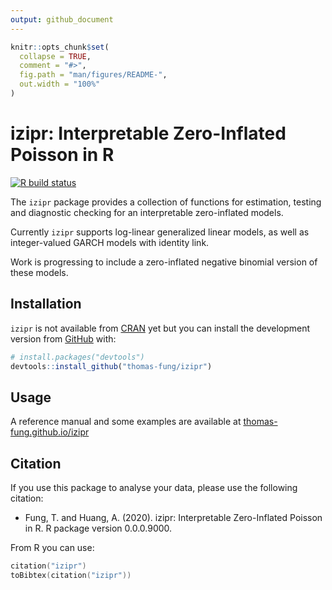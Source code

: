 ```yaml
---
output: github_document
---
```


<!-- README.md is generated from README.Rmd. Please edit that file -->

```r
knitr::opts_chunk$set(
  collapse = TRUE,
  comment = "#>",
  fig.path = "man/figures/README-",
  out.width = "100%"
)
```

# izipr: Interpretable Zero-Inflated Poisson in R

<!-- badges: start -->
[![R build status](https://github.com/thomas-fung/izipr/workflows/R-CMD-check/badge.svg)](https://github.com/thomas-fung/izipr/actions)
<!-- badges: end -->

The `izipr` package provides a collection of functions for estimation, testing and diagnostic checking for an interpretable zero-inflated models. 

Currently `izipr` supports log-linear generalized linear models, as well as integer-valued GARCH models with identity link. 

Work is progressing to include a zero-inflated negative binomial version of these models. 

## Installation

`izipr` is not available from [CRAN](https://CRAN.R-project.org) yet but you can install the development version from [GitHub](https://github.com/) with:

``` r
# install.packages("devtools")
devtools::install_github("thomas-fung/izipr")
```

## Usage
A reference manual and some examples are available at [thomas-fung.github.io/izipr](https://thomas-fung.github.io/izipr/)

## Citation

If you use this package to analyse your data, please use the following citation:

- Fung, T. and Huang, A. (2020). izipr: Interpretable Zero-Inflated Poisson in R. R package version 0.0.0.9000.

From R you can use:

```s
citation("izipr")
toBibtex(citation("izipr"))
```

